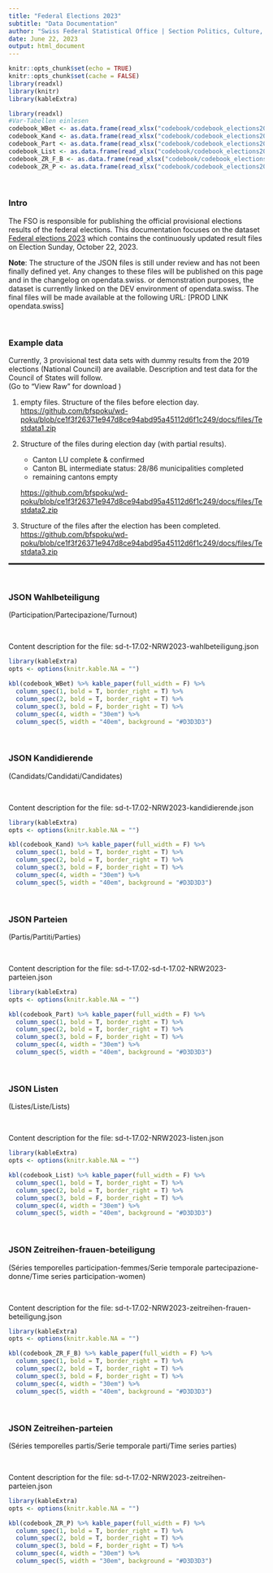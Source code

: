 ```yaml
---
title: "Federal Elections 2023"
subtitle: "Data Documentation"
author: "Swiss Federal Statistical Office | Section Politics, Culture, Media | Contact: poku@bfs.admin.ch"
date: June 22, 2023
output: html_document
---
```


```r
knitr::opts_chunk$set(echo = TRUE)
knitr::opts_chunk$set(cache = FALSE)
library(readxl)
library(knitr)
library(kableExtra)
```


```r
library(readxl)
#Var-Tabellen einlesen
codebook_WBet <- as.data.frame(read_xlsx("codebook/codebook_elections2023.xlsx", sheet = "wahlbeteiligung", col_names = TRUE))
codebook_Kand <- as.data.frame(read_xlsx("codebook/codebook_elections2023.xlsx", sheet = "kandidierende", col_names = TRUE))
codebook_Part <- as.data.frame(read_xlsx("codebook/codebook_elections2023.xlsx", sheet = "parteien", col_names = TRUE))
codebook_List <- as.data.frame(read_xlsx("codebook/codebook_elections2023.xlsx", sheet = "listen", col_names = TRUE))
codebook_ZR_F_B <- as.data.frame(read_xlsx("codebook/codebook_elections2023.xlsx", sheet = "zeitreihen-frauen-beteiligung", col_names = TRUE))
codebook_ZR_P <- as.data.frame(read_xlsx("codebook/codebook_elections2023.xlsx", sheet = "zeitreihen-parteien", col_names = TRUE))
```

<br>

### Intro

The FSO is responsible for publishing the official provisional elections results of the federal elections. This documentation focuses on the dataset [Federal elections 2023](https://ogdch-abnahme.clients.liip.ch/de/dataset/eidg-wahlen-2023) which contains the continuously updated result files on Election Sunday, October 22, 2023. 



**Note**: The structure of the JSON files is still under review and has not been finally defined yet. Any changes to these files will be published on this page and in the changelog on opendata.swiss. or demonstration purposes, the dataset is currently linked on the DEV environment of opendata.swiss. The final files will be made available at the following URL: [PROD LINK opendata.swiss]


<br>

### Example data


Currently, 3 provisional test data sets with dummy results from the 2019 elections (National Council) are available. Description and test data for the Council of States will follow. \
(Go to "View Raw" for download ) \ 

  1. empty files. Structure of the files before election day.\
    <https://github.com/bfspoku/wd-poku/blob/ce1f3f26371e947d8ce94abd95a45112d6f1c249/docs/files/Testdata1.zip> 
    
  2. Structure of the files during election day (with partial results). 
      + Canton LU complete & confirmed
      + Canton BL intermediate status: 28/86 municipalities completed
      + remaining cantons empty\
    
     <https://github.com/bfspoku/wd-poku/blob/ce1f3f26371e947d8ce94abd95a45112d6f1c249/docs/files/Testdata2.zip> 
    
  3. Structure of the files after the election has been completed. \
    <https://github.com/bfspoku/wd-poku/blob/ce1f3f26371e947d8ce94abd95a45112d6f1c249/docs/files/Testdata3.zip> 
  

  
  
<hr style="border:1px solid black">

\

### JSON Wahlbeteiligung \
(Participation/Partecipazione/Turnout) \


\

Content description for the file: sd-t-17.02-NRW2023-wahlbeteiligung.json
```r
library(kableExtra)
opts <- options(knitr.kable.NA = "")

kbl(codebook_WBet) %>% kable_paper(full_width = F) %>%
  column_spec(1, bold = T, border_right = T) %>%
  column_spec(2, bold = T, border_right = T) %>%
  column_spec(3, bold = F, border_right = T) %>% 
  column_spec(4, width = "30em") %>% 
  column_spec(5, width = "40em", background = "#D3D3D3")
```

\

### JSON Kandidierende \
(Candidats/Candidati/Candidates) \



\

Content description for the file: sd-t-17.02-NRW2023-kandidierende.json
```r
library(kableExtra)
opts <- options(knitr.kable.NA = "")

kbl(codebook_Kand) %>% kable_paper(full_width = F) %>%
  column_spec(1, bold = T, border_right = T) %>%
  column_spec(2, bold = T, border_right = T) %>%
  column_spec(3, bold = F, border_right = T) %>% 
  column_spec(4, width = "30em") %>% 
  column_spec(5, width = "40em", background = "#D3D3D3")
```

\

### JSON Parteien \
(Partis/Partiti/Parties) \



\

Content description for the file: sd-t-17.02-sd-t-17.02-NRW2023-parteien.json
```r
library(kableExtra)
opts <- options(knitr.kable.NA = "")

kbl(codebook_Part) %>% kable_paper(full_width = F) %>%
  column_spec(1, bold = T, border_right = T) %>%
  column_spec(2, bold = T, border_right = T) %>%
  column_spec(3, bold = F, border_right = T) %>% 
  column_spec(4, width = "30em") %>% 
  column_spec(5, width = "40em", background = "#D3D3D3")
```

\

### JSON Listen \
(Listes/Liste/Lists) \



\

Content description for the file: sd-t-17.02-NRW2023-listen.json
```r
library(kableExtra)
opts <- options(knitr.kable.NA = "")

kbl(codebook_List) %>% kable_paper(full_width = F) %>%
  column_spec(1, bold = T, border_right = T) %>%
  column_spec(2, bold = T, border_right = T) %>%
  column_spec(3, bold = F, border_right = T) %>% 
  column_spec(4, width = "30em") %>% 
  column_spec(5, width = "40em", background = "#D3D3D3")
```

\

### JSON Zeitreihen-frauen-beteiligung \
(Séries temporelles participation-femmes/Serie temporale partecipazione-donne/Time series participation-women) \



\

Content description for the file: sd-t-17.02-NRW2023-zeitreihen-frauen-beteiligung.json
```r
library(kableExtra)
opts <- options(knitr.kable.NA = "")

kbl(codebook_ZR_F_B) %>% kable_paper(full_width = F) %>%
  column_spec(1, bold = T, border_right = T) %>%
  column_spec(2, bold = T, border_right = T) %>%
  column_spec(3, bold = F, border_right = T) %>% 
  column_spec(4, width = "30em") %>% 
  column_spec(5, width = "40em", background = "#D3D3D3")
```

\

### JSON Zeitreihen-parteien \
(Séries temporelles partis/Serie temporale parti/Time series parties) \



\

Content description for the file: sd-t-17.02-NRW2023-zeitreihen-parteien.json
```r
library(kableExtra)
opts <- options(knitr.kable.NA = "")

kbl(codebook_ZR_P) %>% kable_paper(full_width = F) %>%
  column_spec(1, bold = T, border_right = T) %>%
  column_spec(2, bold = T, border_right = T) %>%
  column_spec(3, bold = F, border_right = T) %>% 
  column_spec(4, width = "30em") %>% 
  column_spec(5, width = "30em", background = "#D3D3D3")
```

\
